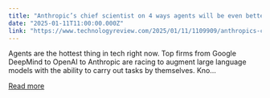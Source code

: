 ```yaml
---
title: "Anthropic’s chief scientist on 4 ways agents will be even better in 2025"
date: "2025-01-11T11:00:00.000Z"
link: "https://www.technologyreview.com/2025/01/11/1109909/anthropics-chief-scientist-on-5-ways-agents-will-be-even-better-in-2025/"
---
```


Agents are the hottest thing in tech right now. Top firms from Google DeepMind to OpenAI to Anthropic are racing to augment large language models with the ability to carry out tasks by themselves. Kno...

[Read more](https://www.technologyreview.com/2025/01/11/1109909/anthropics-chief-scientist-on-5-ways-agents-will-be-even-better-in-2025/)
